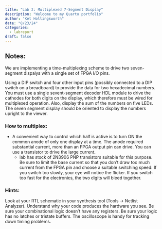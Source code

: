 ```yaml
---
title: "Lab 2: Multiplexed 7-Segment Display"
description: "Welcome to my Quarto portfolio"
author: "Ket Hollingsworth"
date: "8/23/24"
categories:
  - labreport
draft: false
---
```


## Notes:
We are implementing a time-multiplexing scheme to drive two seven-segment dispalys with a single set of FPGA I/O pins.

Using a DIP switch and four other input pins (possibly connected to a DIP switch on a breadboard) to provide the data for two hexadecimal numbers. You must use a single sevent-segment decoder HDL module to drive the cathodes for both digits on the display, which therefore must be wired for multiplexed operation. Also, display the sum of the numbers on five LEDs. The seven segment display should be oriented to display the numbers upright to the viewer.

### How to multiplex:
- A convenient way to control which half is active is to turn ON the common anode of only one display at a time. The anode required substantial current, more than an FPGA output pin can drive. You can use a transistor to drive the large current.
  - lab has stock of 2N3906 PNP transistors suitable for this purpose. Be sure to limit the base current so that you don't draw too much current from the FPGA pin and choose a suitable switching speed. If you switch too slowly, your eye will notice the flicker. If you switch too fast for the electronics, the two digits will bleed together.

### Hints:
 Look at your RTL schematic in your synthesis tool (Tools -> Netlist Analyzer). Understand why your code produces the hardware you see. Be sure your combinational logic doesn’t have any registers. Be sure your logic has no latches or tristate buffers. The oscilloscope is handy for tracking down timing problems.